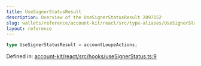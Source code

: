 ```yaml
---
title: UseSignerStatusResult
description: Overview of the UseSignerStatusResult 2097152
slug: wallets/reference/account-kit/react/src/type-aliases/UseSignerStatusResult
layout: reference
---
```


```ts
type UseSignerStatusResult = accountLoupeActions;
```

Defined in: [account-kit/react/src/hooks/useSignerStatus.ts:9](https://github.com/alchemyplatform/aa-sdk/blob/923a52171f7246172caf350853843e6680197da9/account-kit/react/src/hooks/useSignerStatus.ts#L9)
